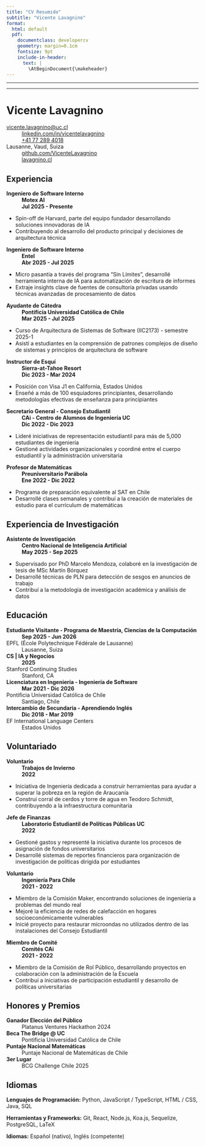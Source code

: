 ```yaml
---
title: "CV Resumido"
subtitle: "Vicente Lavagnino"
format:
  html: default
  pdf: 
    documentclass: developercv
    geometry: margin=0.1cm
    fontsize: 9pt
    include-in-header:
      text: |
        \AtBeginDocument{\makeheader}
---
```


---

---

# Vicente Lavagnino

<span class="iconify" data-icon="tabler:mail"></span> [vicente.lavagnino@uc.cl](mailto:vicente.lavagnino@uc.cl)
  : <span class="iconify" data-icon="tabler:brand-linkedin"></span> [linkedin.com/in/vicentelavagnino](https://www.linkedin.com/in/vicentelavagnino)
  : <span class="iconify" data-icon="tabler:phone"></span> [+41 77 289 4018](https://wa.me/41772894018)

<span class="iconify" data-icon="ic:outline-location-on"></span> Lausanne, Vaud, Suiza
  : <span class="iconify" data-icon="tabler:brand-github"></span> [github.com/VicenteLavagnino](https://github.com/VicenteLavagnino)
  : <span class="iconify" data-icon="charm:person"></span> [lavagnino.cl](http://lavagnino.cl)

## Experiencia

**Ingeniero de Software Interno**
  : **Motex AI**
  : **Jul 2025 - Presente**

- Spin-off de Harvard, parte del equipo fundador desarrollando soluciones innovadoras de IA
- Contribuyendo al desarrollo del producto principal y decisiones de arquitectura técnica

**Ingeniero de Software Interno**
  : **Entel**
  : **Abr 2025 - Jul 2025**

- Micro pasantía a través del programa "Sin Límites", desarrollé herramienta interna de IA para automatización de escritura de informes
- Extraje insights clave de fuentes de consultoría privadas usando técnicas avanzadas de procesamiento de datos

**Ayudante de Cátedra**
  : **Pontificia Universidad Católica de Chile**
  : **Mar 2025 - Jul 2025**

- Curso de Arquitectura de Sistemas de Software (IIC2173) - semestre 2025-1
- Asistí a estudiantes en la comprensión de patrones complejos de diseño de sistemas y principios de arquitectura de software

**Instructor de Esquí**
  : **Sierra-at-Tahoe Resort**
  : **Dic 2023 - Mar 2024**

- Posición con Visa J1 en California, Estados Unidos
- Enseñé a más de 100 esquiadores principiantes, desarrollando metodologías efectivas de enseñanza para principiantes

**Secretario General - Consejo Estudiantil**
  : **CAi - Centro de Alumnos de Ingeniería UC**
  : **Dic 2022 - Dic 2023**

- Lideré iniciativas de representación estudiantil para más de 5,000 estudiantes de ingeniería
- Gestioné actividades organizacionales y coordiné entre el cuerpo estudiantil y la administración universitaria

**Profesor de Matemáticas**
  : **Preuniversitario Parábola**
  : **Ene 2022 - Dic 2022**

- Programa de preparación equivalente al SAT en Chile
- Desarrollé clases semanales y contribuí a la creación de materiales de estudio para el currículum de matemáticas

## Experiencia de Investigación

**Asistente de Investigación**
  : **Centro Nacional de Inteligencia Artificial**
  : **May 2025 - Sep 2025**

- Supervisado por PhD Marcelo Mendoza, colaboré en la investigación de tesis de MSc Martín Bórquez
- Desarrollé técnicas de PLN para detección de sesgos en anuncios de trabajo
- Contribuí a la metodología de investigación académica y análisis de datos

## Educación

**Estudiante Visitante - Programa de Maestría, Ciencias de la Computación**
  : **Sep 2025 - Jun 2026**

EPFL (École Polytechnique Fédérale de Lausanne)
  : Lausanne, Suiza

**CS | IA y Negocios**
  : **2025**

Stanford Continuing Studies
  : Stanford, CA

**Licenciatura en Ingeniería - Ingeniería de Software**
  : **Mar 2021 - Dic 2026**

Pontificia Universidad Católica de Chile
  : Santiago, Chile

**Intercambio de Secundaria - Aprendiendo Inglés**
  : **Dic 2018 - Mar 2019**

EF International Language Centers
  : Estados Unidos

## Voluntariado

**Voluntario**
  : **Trabajos de Invierno**
  : **2022**

- Iniciativa de Ingeniería dedicada a construir herramientas para ayudar a superar la pobreza en la región de Araucanía
- Construí corral de cerdos y torre de agua en Teodoro Schmidt, contribuyendo a la infraestructura comunitaria

**Jefe de Finanzas**
  : **Laboratorio Estudiantil de Políticas Públicas UC**
  : **2022**

- Gestioné gastos y representé la iniciativa durante los procesos de asignación de fondos universitarios
- Desarrollé sistemas de reportes financieros para organización de investigación de políticas dirigida por estudiantes

**Voluntario**
  : **Ingeniería Para Chile**
  : **2021 - 2022**

- Miembro de la Comisión Maker, encontrando soluciones de ingeniería a problemas del mundo real
- Mejoré la eficiencia de redes de calefacción en hogares socioeconómicamente vulnerables
- Inicié proyecto para restaurar microondas no utilizados dentro de las instalaciones del Consejo Estudiantil

**Miembro de Comité**
  : **Comités CAi**
  : **2021 - 2022**

- Miembro de la Comisión de Rol Público, desarrollando proyectos en colaboración con la administración de la Escuela
- Contribuí a iniciativas de participación estudiantil y desarrollo de políticas universitarias

## Honores y Premios

**Ganador Elección del Público**
  : Platanus Ventures Hackathon 2024

**Beca The Bridge @ UC**
  : Pontificia Universidad Católica de Chile

**Puntaje Nacional Matemáticas**
  : Puntaje Nacional de Matemáticas de Chile

**3er Lugar**
  : BCG Challenge Chile 2025

## Idiomas

**Lenguajes de Programación:** Python, JavaScript / TypeScript, HTML / CSS, Java, SQL

**Herramientas y Frameworks:** Git, React, Node.js, Koa.js, Sequelize, PostgreSQL, LaTeX

**Idiomas:** Español (nativo), Inglés (competente)
